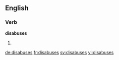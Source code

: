 ==English==

===Verb===
'''disabuses'''

# {{third-person singular of|disabuse}}

[[de:disabuses]]
[[fr:disabuses]]
[[sv:disabuses]]
[[vi:disabuses]]